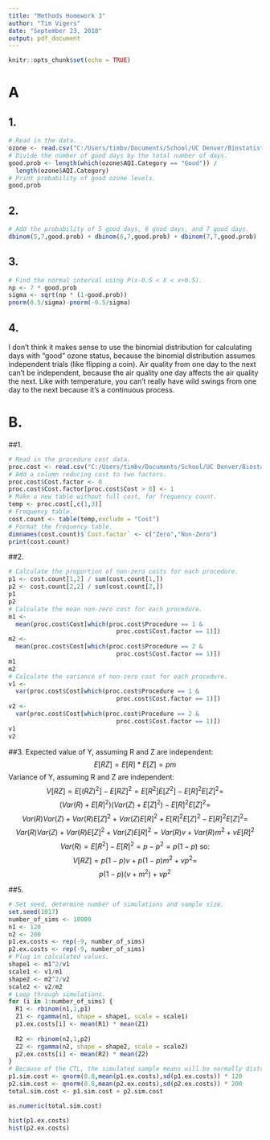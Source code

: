 ```yaml
---
title: "Methods Homework 3"
author: "Tim Vigers"
date: "September 23, 2018"
output: pdf_document
---
```


```r
knitr::opts_chunk$set(echo = TRUE)
```

# A
## 1. 
```r
# Read in the data.
ozone <- read.csv("C:/Users/timbv/Documents/School/UC Denver/Biostatistics/Biostatistical Methods 1/Homework 3/ozone.csv")
# Divide the number of good days by the total number of days.
good.prob <- length(which(ozone$AQI.Category == "Good")) / 
  length(ozone$AQI.Category)
# Print probability of good ozone levels.
good.prob
```

## 2. 
```r
# Add the probability of 5 good days, 6 good days, and 7 good days.
dbinom(5,7,good.prob) + dbinom(6,7,good.prob) + dbinom(7,7,good.prob)
```

## 3.
```r
# Find the normal interval using P(x-0.5 < X < x+0.5).
np <- 7 * good.prob
sigma <- sqrt(np * (1-good.prob))
pnorm(0.5/sigma)-pnorm(-0.5/sigma)
```

## 4.
I don't think it makes sense to use the binomial distribution for calculating days with "good" ozone status, because the binomial distribution assumes independent trials (like flipping a coin). Air quality from one day to the next can't be independent, because the air quality one day affects the air quality the next. Like with temperature, you can't really have wild swings from one day to the next because it's a continuous process.

# B.
##1. 
```r
# Read in the procedure cost data.
proc.cost <- read.csv("C:/Users/timbv/Documents/School/UC Denver/Biostatistics/Biostatistical Methods 1/Homework 3/ProcedureCost.csv")
# Add a column reducing cost to two factors.
proc.cost$Cost.factor <- 0
proc.cost$Cost.factor[proc.cost$Cost > 0] <- 1
# Make a new table without full cost, for frequency count.
temp <- proc.cost[,c(1,3)]
# Frequency table.
cost.count <- table(temp,exclude = "Cost")
# Format the frequency table.
dimnames(cost.count)$`Cost.factor` <- c("Zero","Non-Zero")
print(cost.count)
```
##2. 
```r
# Calculate the proportion of non-zero costs for each procedure.
p1 <- cost.count[1,2] / sum(cost.count[1,])
p2 <- cost.count[2,2] / sum(cost.count[2,])
p1
p2
# Calculate the mean non-zero cost for each procedure.
m1 <- 
  mean(proc.cost$Cost[which(proc.cost$Procedure == 1 & 
                              proc.cost$Cost.factor == 1)])
m2 <- 
  mean(proc.cost$Cost[which(proc.cost$Procedure == 2 & 
                              proc.cost$Cost.factor == 1)])
m1
m2
# Calculate the variance of non-zero cost for each procedure.
v1 <- 
  var(proc.cost$Cost[which(proc.cost$Procedure == 1 & 
                              proc.cost$Cost.factor == 1)])
v2 <- 
  var(proc.cost$Cost[which(proc.cost$Procedure == 2 & 
                              proc.cost$Cost.factor == 1)])
v1
v2
```

##3. 
Expected value of Y, assuming R and Z are independent:
$$ E[RZ] = E[R] * E[Z] = pm $$
Variance of Y, assuming R and Z are independent:
$$ V[RZ] = E[(RZ)^2] - E[RZ]^2 = E[R^2] E[Z^2] - E[R]^2 E[Z]^2 = $$ $$(Var(R)+E[R]^2)(Var(Z)+E[Z]^2) - E[R]^2 E[Z]^2 =$$
$$ Var(R)Var(Z) + Var(R)E[Z]^2 + Var(Z)E[R]^2 + E[R]^2 E[Z]^2- E[R]^2 E[Z]^2=$$
$$ Var(R)Var(Z)+Var(R)E[Z]^2+Var(Z)E[R]^2=Var(R)v + Var(R)m^2 + vE[R]^2 $$
$$Var(R)=E[R^2] - E[R]^2=p-p^2 =p(1-p) \text{ so: }$$
$$V[RZ] = p(1-p)v + p(1-p)m^2 + vp^2 =$$
$$p(1-p)(v+m^2)+vp^2 $$

##5. 
```r
# Set seed, determine number of simulations and sample size. 
set.seed(1017)
number_of_sims <- 10000
n1 <- 120
n2 <- 200
p1.ex.costs <- rep(-9, number_of_sims)
p2.ex.costs <- rep(-9, number_of_sims)
# Plug in calculated values.
shape1 <- m1^2/v1
scale1 <- v1/m1
shape2 <- m2^2/v2
scale2 <- v2/m2
# Loop through simulations.
for (i in 1:number_of_sims) {
  R1 <- rbinom(n1,1,p1)
  Z1 <- rgamma(n1, shape = shape1, scale = scale1)
  p1.ex.costs[i] <- mean(R1) * mean(Z1)
  
  R2 <- rbinom(n2,1,p2)
  Z2 <- rgamma(n2, shape = shape2, scale = scale2)
  p2.ex.costs[i] <- mean(R2) * mean(Z2)
}
# Because of the CTL, the simulated sample means will be normally distributed.
p1.sim.cost <- qnorm(0.8,mean(p1.ex.costs),sd(p1.ex.costs)) * 120
p2.sim.cost <- qnorm(0.8,mean(p2.ex.costs),sd(p2.ex.costs)) * 200
total.sim.cost <- p1.sim.cost + p2.sim.cost

as.numeric(total.sim.cost)
```
\pagebreak

```r
hist(p1.ex.costs)
hist(p2.ex.costs)
```